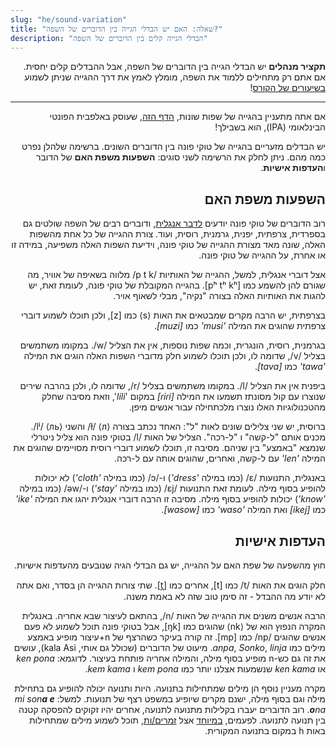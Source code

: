 ```yaml
---
slug: "he/sound-variation"
title: "שאלה: האם יש הבדלי הגייה בין הדוברים של השפה?"
description: "הבדלי הגייה קלים בין הדוברים של השפה"
---
```



<div dir="rtl">

**תקציר מנהלים** יש הבדלי הגייה בין הדוברים של השפה, אבל ההבדלים קלים יחסית. אם אתם רק מתחילים ללמוד את השפה, מומלץ לאמץ את דרך ההגייה שניתן לשמוע [בשיעורים של הקורס](en/01/)!

*** 
אם אתה מתעניין  בהגייה של שפות שונות,  [הדף הזה](https://en.wikipedia.org/wiki/International_Phonetic_Alphabet), שעוסק באלפבית הפונטי הבינלאומי (IPA), הוא בשבילך!

יש הבדלים מזעריים בהגייה של טוקי פונה בין הדוברים השונים. ברשימה שלהלן נפרט כמה מהם. ניתן לחלק את הרשימה לשני סוגים: **השפעות משפת האם** של הדובר ו**העדפות אישיות**.

## השפעות משפת האם

רוב הדוברים של טוקי פונה יודעים [לדבר אנגלית](https://tokiponacensus.github.io/results2022/#what-languages-do-tokiponists-know), ודוברים רבים של השפה שולטים גם בספרדית, צרפתית, יפנית, גרמנית, רוסית, ועוד. צורת ההגייה של כל אחת מהשפות האלה,  שונה מאד מצורת ההגייה של טוקי פונה, וידיעת השפות האלה משפיעה, במידה זו או אחרת, על ההגייה של טוקי פונה. 

אצל דוברי אנגלית, למשל, ההגייה של האותיות /p t k/ מלווה בשאיפה של אוויר, מה שגורם להן להשמע כמו [pʰ tʰ kʰ]. בהגייה המקובלת של טוקי פונה, לעומת זאת, יש להגות את האותיות האלה בצורה "נקיה", מבלי לשאוף אויר. 

בצרפתית, יש הרבה מקרים שמבטאים את האות ⟨s⟩ כמו [z], ולכן תוכלו לשמוע דוברי צרפתית שהוגים את המילה *'musi'* כמו *[muzi]*.

בגרמנית, רוסית, הונגרית, וכמה שפות נוספות, אין את הצליל /w/. במקומו משתמשים בצליל /v/, שדומה לו, ולכן תוכלו לשמוע חלק מדוברי השפות האלה הוגים את המילה *'tawa'* כמו *[tava]*.

ביפנית אין את הצליל /l/. במקומו משתמשים בצליל /r/, שדומה לו, ולכן בהרבה שירים שנוצרו עם קול מסונתז תשמעו את המילה *[ɾiɾi]* במקום '*lili*', וזאת מסיבה שחלק מהטכנולוגיות האלו נוצרו מלכתחילה עבור אנשים מיפן. 

ברוסית, יש שני צלילים שונים לאות "ל": האחד נכתב בצורה ⟨л⟩ /ɫ/ והשני ⟨ль⟩ /lʲ/. מכנים אותם "ל-קשה" ו "ל-רכה". הצליל של האות /l/ בטוקי פונה הוא צליל ניטרלי שנמצא "באמצע" בין שניהם. מסיבה זו, תוכלו לשמוע  דוברי רוסית מסויימים שהוגים את המילה *'len'* עם ל-קשה, ואחרים, שהוגים אותה עם ל-רכה.

באנגלית, התנועות  /ɛ/ (כמו במילה *'dress'*) ו-/ɔ/ (כמו במילה *'cloth'*) לא יכולות להופיע בסוף מילה. לעומת זאת התנועות /ɛj/ (כמו במילה *'stay'*) ו-/əw/ (כמו במילה *'know'*) יכולות להופיע בסוף מילה. מסיבה זו הרבה דוברי אנגלית יהגו את המילה *'ike'* כמו *[ikej]* ואת המילה *'waso'* כמו *[wasow]*. 

## העדפות אישיות

חוץ מהשפעה של שפת האם על ההגייה, יש גם הבדלי הגיה שנובעים מהעדפות אישיות. 

חלק הוגים את האות /t/ כמו [t], אחרים כמו [t̪]. שתי צורות ההגייה הן בסדר, ואם אתה לא יודע מה ההבדל - זה סימן טוב שזה לא באמת משנה.

הרבה אנשים משנים את ההגייה של האות /n/, בהתאם לעיצור שבא אחריה. באנגלית המקרה הנפוץ הוא של ⟨nk⟩ שהוגים כמו [ŋk], אבל בטוקי פונה תוכל לשמוע לא פעם אנשים שהוגים /np/ כמו  [mp]. זה קורה בעיקר כשהרצף של n+עיצור מופיע באמצע מילים כמו *anpa*, *Sonko*, *linja*. מיעוט של הדוברים (שכולל גם אותי, kala Asi), עושים את זה גם כש-n מופיע בסוף מילה, והמילה אחריה פותחת בעיצור. לדוגמא: *ken pona* או   *ken kama* שנשמעות אצלנו יותר כמו *kem pona* ו *kem kama*.

מקרה מעניין נוסף הן מילים שמתחילות בתנועה. היות ותנועה יכולה להופיע גם בתחילת מילה וגם בסוף מילה, ישנם מקרים שיופיע במשפט רצף של תנועות. למשל: *mi son**a e o**na*. רוב הדוברים יעברו בקלילות מתנועה לתנועה, אחרים יהיו זקוקים להפסקה קטנה בין תנועה לתנועה. לפעמים, [במיוחד](https://www.youtube.com/watch?v=FimMEOCRWUA) אצל  [זמרים/ות](https://www.youtube.com/watch?v=96PM_jUdS2M), תוכל לשמוע מילים שמתחילות באות h במקום בתנועה המקורית.

</div>